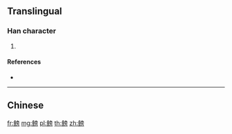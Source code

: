 {{character info/new}}
{{also|鰟}}
==Translingual==

===Han character===
{{Han char|rn=195|rad=鱼|as=10|sn=18|four=|canj=NMYBS}}

# {{defn|Han|sort=鱼10}}

====References====
* {{Han ref|kx=1480.511|hdz=74708.010|uh=9CD1|ud=40145}}

----

==Chinese==
{{zh-see|鰟}}

[[fr:鳑]]
[[mg:鳑]]
[[pl:鳑]]
[[th:鳑]]
[[zh:鳑]]